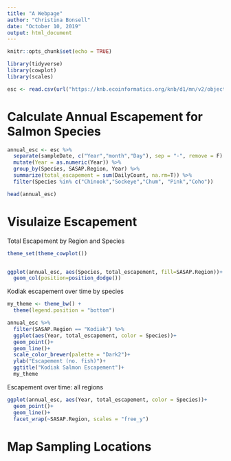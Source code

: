 ```yaml
---
title: "A Webpage"
author: "Christina Bonsell"
date: "October 10, 2019"
output: html_document
---
```


```r
knitr::opts_chunk$set(echo = TRUE)
```

```r
library(tidyverse)
library(cowplot)
library(scales)
```

```r
esc <- read.csv(url("https://knb.ecoinformatics.org/knb/d1/mn/v2/object/urn%3Auuid%3Af119a05b-bbe7-4aea-93c6-85434dcb1c5e", method = "libcurl"), stringsAsFactors = F)
```


# Calculate Annual Escapement for Salmon Species
```r
annual_esc <- esc %>% 
  separate(sampleDate, c("Year","month","Day"), sep = "-", remove = F) %>% 
  mutate(Year = as.numeric(Year)) %>% 
  group_by(Species, SASAP.Region, Year) %>% 
  summarize(total_escapement = sum(DailyCount, na.rm=T)) %>% 
  filter(Species %in% c("Chinook","Sockeye","Chum", "Pink","Coho"))

head(annual_esc)
```

# Visulaize Escapement

Total Escapement by Region and Species

```r
theme_set(theme_cowplot())


ggplot(annual_esc, aes(Species, total_escapement, fill=SASAP.Region))+
  geom_col(position=position_dodge())
```
Kodiak escapement over time by species

```r
my_theme <- theme_bw() +
  theme(legend.position = "bottom")

annual_esc %>%
  filter(SASAP.Region == "Kodiak") %>% 
  ggplot(aes(Year, total_escapement, color = Species))+
  geom_point()+
  geom_line()+
  scale_color_brewer(palette = "Dark2")+
  ylab("Escapement (no. fish)")+
  ggtitle("Kodiak Salmon Escapement")+
  my_theme


```

Escapement over time: all regions

```r
ggplot(annual_esc, aes(Year, total_escapement, color = Species))+
  geom_point()+
  geom_line()+
  facet_wrap(~SASAP.Region, scales = "free_y")
```


# Map Sampling Locations

```r

```

